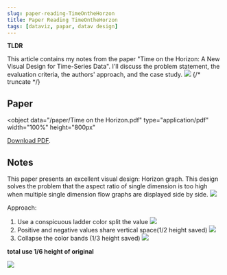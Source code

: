 ```yaml
---
slug: paper-reading-TimeOntheHorzon
title: Paper Reading TimeOntheHorzon
tags: [dataviz, papar, datav design]
---
```



**TLDR**

This article contains my notes from the paper "Time on the Horizon: A New Visual Design for Time-Series Data". I'll discuss the problem statement, the evaluation criteria, the authors' approach, and the case study.
![](https://kitee-1301346990.cos.ap-nanjing.myqcloud.com/Obsidian/202411131606372.png?imageSlim)
{/* truncate */}

## Paper

<object
  data="/paper/Time on the Horizon.pdf"
  type="application/pdf"
  width="100%"
  height="800px"
>
  <a href="/paper/Time on the Horizon.pdf">Download PDF</a>.
</object>

## Notes

This paper presents an excellent visual design: Horizon graph. This design solves the problem that the aspect ratio of single dimension is too high when multiple single dimension flow graphs are displayed side by side.
![](https://kitee-1301346990.cos.ap-nanjing.myqcloud.com/Obsidian/202411131557313.png?imageSlim)

Approach:

1. Use a conspicuous ladder color split the value
   ![](https://kitee-1301346990.cos.ap-nanjing.myqcloud.com/Obsidian/202411131605403.png?imageSlim)
2. Positive and negative values share vertical space(1/2 height saved)
   ![](https://kitee-1301346990.cos.ap-nanjing.myqcloud.com/Obsidian/202411131605182.png?imageSlim)
3. Collapse the color bands (1/3 height saved)
   ![](https://kitee-1301346990.cos.ap-nanjing.myqcloud.com/Obsidian/202411131606017.png?imageSlim)

**total use 1/6 height of original**

![](https://kitee-1301346990.cos.ap-nanjing.myqcloud.com/Obsidian/202411131606372.png?imageSlim)
